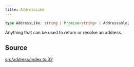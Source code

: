 ```yaml
---
title: AddressLike
---
```


```ts
type AddressLike: string | Promise<string> | Addressable;
```

Anything that can be used to return or resolve an address.

## Source

[src/address/index.ts:32](https://github.com/dominant-strategies/quais-6.js/blob/95934f9b18ff90a0666dd9772179b612f2ad5510/src/address/index.ts#L32)
